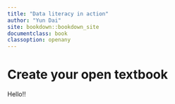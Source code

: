 ```yaml
---
title: "Data literacy in action"
author: "Yun Dai"
site: bookdown::bookdown_site
documentclass: book
classoption: openany
---
```


# Create your open textbook

Hello!!
